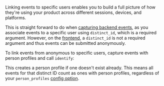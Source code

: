 Linking events to specific users enables you to build a full picture of how they're using your product across different sessions, devices, and platforms. 

This is straight forward to do when [capturing backend events](/docs/product-analytics/capture-events?tab=Node.js), as you associate events to a specific user using `distinct_id`, which is a required argument. However, on the [frontend](/docs/getting-started/send-events#sending-custom-properties-on-an-event), a `distinct_id` is not a required argument and thus events can be submitted anonymously. 

To link events from anonymous to specific users, capture events with person profiles and call `identify`:


<IdentifyFrontendCode />

This creates a person profile if one doesn't exist already. This means all events for that distinct ID count as ones with person profiles, regardless of your `person_profiles` [config option](/docs/libraries/js#person-profiles-and-user-properties).